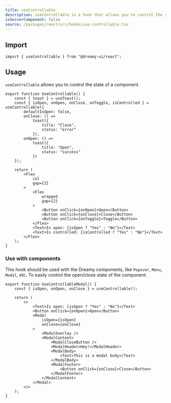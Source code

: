 ```yaml
---
title: useControllable
description: useControllable is a hook that allows you to control the state of a component.
isServerComponent: false
source: /packages/react/src/hooks/use-controllable.tsx
---
```


## Import

```tsx
import { useControllable } from "@dreamy-ui/react";
```

## Usage

`useControllable` allows you to control the state of a component.

<Wrapper>
	<UseControllable />
</Wrapper>

```tsx
export function UseControllable() {
    const { toast } = useToast();
    const { isOpen, onOpen, onClose, onToggle, isControlled } = useControllable({
        defaultIsOpen: false,
        onClose: () =>
            toast({
                title: "Close",
                status: "error"
            }),
        onOpen: () =>
            toast({
                title: "Open",
                status: "success"
            })
    });

    return (
        <Flex
            col
            gap={2}
        >
            <Flex
                wrapped
                gap={2}
            >
                <Button onClick={onOpen}>Open</Button>
                <Button onClick={onClose}>Close</Button>
                <Button onClick={onToggle}>Toggle</Button>
            </Flex>
            <Text>Is open: {isOpen ? "Yes" : "No"}</Text>
            <Text>Is controlled: {isControlled ? "Yes" : "No"}</Text>
        </Flex>
    );
}
```

### Use with components

This hook should be used with the Dreamy components, like `Popover`, `Menu`, `Modal`, etc. To easily control the open/close state of the component.

<Wrapper>
	<UseControllableModal />
</Wrapper>

```tsx
export function UseControllableModal() {
    const { isOpen, onOpen, onClose } = useControllable();

    return (
        <>
            <Text>Is open: {isOpen ? "Yes" : "No"}</Text>
            <Button onClick={onOpen}>Open</Button>
            <Modal
                isOpen={isOpen}
                onClose={onClose}
            >
                <ModalOverlay />
                <ModalContent>
                    <ModalCloseButton />
                    <ModalHeader>Hey!</ModalHeader>
                    <ModalBody>
                        <Text>This is a modal body</Text>
                    </ModalBody>
                    <ModalFooter>
                        <Button onClick={onClose}>Close</Button>
                    </ModalFooter>
                </ModalContent>
            </Modal>
        </>
    );
}
```